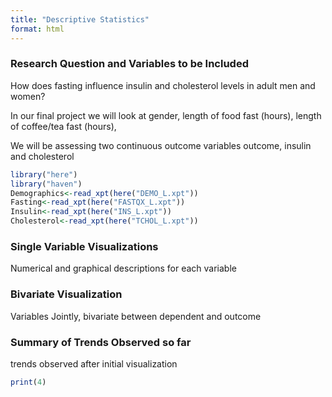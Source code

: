 ```yaml
---
title: "Descriptive Statistics"
format: html
---
```



### Research Question and Variables to be Included

How does fasting influence insulin and cholesterol levels in adult men and women? 

In our final project we will look at gender, length of food fast (hours), length of coffee/tea fast (hours),

We will be assessing two continuous outcome variables outcome, insulin and cholesterol 

```r
library("here")
library("haven")
Demographics<-read_xpt(here("DEMO_L.xpt"))
Fasting<-read_xpt(here("FASTQX_L.xpt"))
Insulin<-read_xpt(here("INS_L.xpt"))
Cholesterol<-read_xpt(here("TCHOL_L.xpt"))
```


### Single Variable Visualizations

Numerical and graphical descriptions for each variable 

### Bivariate Visualization 

Variables Jointly, bivariate between dependent and outcome 


### Summary of Trends Observed so far

trends observed after initial visualization 

```r
print(4)
```

